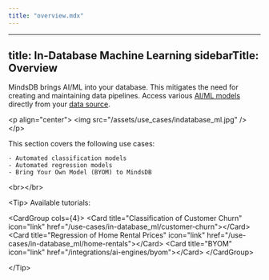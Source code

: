 ```yaml
---
title: "overview.mdx"
---
```


---
title: In-Database Machine Learning
sidebarTitle: Overview
---

MindsDB brings AI/ML into your database. This mitigates the need for creating and maintaining data pipelines. Access various [AI/ML models](/integrations/ai-overview) directly from your [data source](/integrations/data-overview).

&lt;p align="center"&gt;
  &lt;img src="/assets/use_cases/indatabase_ml.jpg" /&gt;
&lt;/p&gt;

This section covers the following use cases:
    
    - Automated classification models
    - Automated regression models
    - Bring Your Own Model (BYOM) to MindsDB

&lt;br&gt;&lt;/br&gt;

&lt;Tip&gt;
Available tutorials:

&lt;CardGroup cols={4}&gt;
    &lt;Card title="Classification of Customer Churn" icon="link" href="/use-cases/in-database_ml/customer-churn"&gt;&lt;/Card&gt;
    &lt;Card title="Regression of Home Rental Prices" icon="link" href="/use-cases/in-database_ml/home-rentals"&gt;&lt;/Card&gt;
    &lt;Card title="BYOM" icon="link" href="/integrations/ai-engines/byom"&gt;&lt;/Card&gt;
&lt;/CardGroup&gt;

&lt;/Tip&gt;

